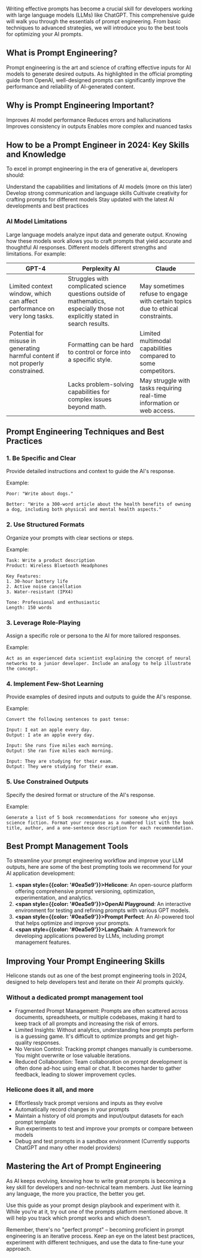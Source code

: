 Writing effective prompts has become a crucial skill for developers working with large language models (LLMs) like ChatGPT. This comprehensive guide will walk you through the essentials of prompt engineering. From basic techniques to advanced strategies, we will introduce you to the best tools for optimizing your AI prompts.

## What is Prompt Engineering?
Prompt engineering is the art and science of crafting effective inputs for AI models to generate desired outputs. As highlighted in the official prompting guide from OpenAI, well-designed prompts can significantly improve the performance and reliability of AI-generated content.

## Why is Prompt Engineering Important?
Improves AI model performance
Reduces errors and hallucinations
Improves consistency in outputs
Enables more complex and nuanced tasks


## How to be a Prompt Engineer in 2024: Key Skills and Knowledge
To excel in prompt engineering in the era of generative ai, developers should:

Understand the capabilities and limitations of AI models (more on this later)
Develop strong communication and language skills
Cultivate creativity for crafting prompts for different models
Stay updated with the latest AI developments and best practices


### AI Model Limitations
Large language models analyze input data and generate output. Knowing how these models work allows you to craft prompts that yield accurate and thoughtful AI responses. Different models different strengths and limitations. For example:

| **GPT-4** | **Perplexity AI** | **Claude** |
| --- | --- | --- |
| Limited context window, which can affect performance on very long tasks. | Struggles with complicated science questions outside of mathematics, especially those not explicitly stated in search results.| May sometimes refuse to engage with certain topics due to ethical constraints.|
| Potential for misuse in generating harmful content if not properly constrained. | Formatting can be hard to control or force into a specific style.| Limited multimodal capabilities compared to some competitors. |
| | Lacks problem-solving capabilities for complex issues beyond math. | May struggle with tasks requiring real-time information or web access. |

## Prompt Engineering Techniques and Best Practices

### 1. Be Specific and Clear
Provide detailed instructions and context to guide the AI's response.

Example:

```
Poor: "Write about dogs."

Better: "Write a 300-word article about the health benefits of owning a dog, including both physical and mental health aspects."
```


### 2. Use Structured Formats
Organize your prompts with clear sections or steps.

Example:

```
Task: Write a product description
Product: Wireless Bluetooth Headphones

Key Features:
1. 30-hour battery life
2. Active noise cancellation
3. Water-resistant (IPX4)

Tone: Professional and enthusiastic
Length: 150 words
```


### 3. Leverage Role-Playing
Assign a specific role or persona to the AI for more tailored responses.

Example:

```
Act as an experienced data scientist explaining the concept of neural networks to a junior developer. Include an analogy to help illustrate the concept.
```


### 4. Implement Few-Shot Learning
Provide examples of desired inputs and outputs to guide the AI's response.

Example:

```
Convert the following sentences to past tense:

Input: I eat an apple every day.
Output: I ate an apple every day.

Input: She runs five miles each morning.
Output: She ran five miles each morning.

Input: They are studying for their exam.
Output: They were studying for their exam.
```


### 5. Use Constrained Outputs
Specify the desired format or structure of the AI's response.

Example:

```
Generate a list of 5 book recommendations for someone who enjoys science fiction. Format your response as a numbered list with the book title, author, and a one-sentence description for each recommendation.
```


## Best Prompt Management Tools
To streamline your prompt engineering workflow and improve your LLM outputs, here are some of the best prompting tools we recommend for your AI application development: 

1. **<span style={{color: '#0ea5e9'}}>Helicone</span>**: An open-source platform offering comprehensive prompt versioning, optimization, experimentation, and analytics.
2. **<span style={{color: '#0ea5e9'}}>OpenAI Playground</span>**: An interactive environment for testing and refining prompts with various GPT models.
3. **<span style={{color: '#0ea5e9'}}>Prompt Perfect</span>**: An AI-powered tool that helps optimize and improve your prompts.
4. **<span style={{color: '#0ea5e9'}}>LangChain</span>**: A framework for developing applications powered by LLMs, including prompt management features.


## Improving Your Prompt Engineering Skills
Helicone stands out as one of the best prompt engineering tools in 2024, designed to help developers test and iterate on their AI prompts quickly. 

### Without a dedicated prompt management tool
- Fragmented Prompt Management: Prompts are often scattered across documents, spreadsheets, or multiple codebases, making it hard to keep track of all prompts and increasing the risk of errors.
- Limited Insights: Without analytics, understanding how prompts perform is a guessing game. It's difficult to optimize prompts and get high-quality responses.
- No Version Control: Tracking prompt changes manually is cumbersome. You might overwrite or lose valuable iterations. 
- Reduced Collaboration: Team collaboration on prompt development is often done ad-hoc using email or chat. It becomes harder to gather feedback, leading to slower improvement cycles.


### Helicone does it all, and more
- Effortlessly track prompt versions and inputs as they evolve
- Automatically record changes in your prompts
- Maintain a history of old prompts and input/output datasets for each prompt template
- Run experiments to test and improve your prompts or compare between models
- Debug and test prompts in a sandbox environment (Currently supports ChatGPT and many other model providers)

## Mastering the Art of Prompt Engineering
As AI keeps evolving, knowing how to write great prompts is becoming a key skill for developers and non-technical team members. Just like learning any language, the more you practice, the better you get.

Use this guide as your prompt design playbook and experiment with it. While you’re at it, try out one of the prompts platform mentioned above. It will help you track which prompt works and which doesn't.

Remember, there's no "perfect prompt" – becoming proficient in prompt engineering is an iterative process. Keep an eye on the latest best practices, experiment with different techniques, and use the data to fine-tune your approach.